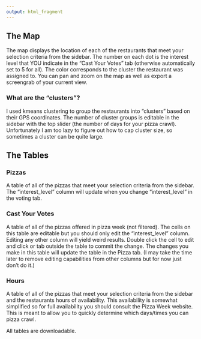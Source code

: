 ```yaml
---
output: html_fragment
---
```


## The Map

The map displays the location of each of the restaurants that meet your selection criteria from the sidebar. The number on each dot is the interest level that YOU indicate in the "Cast Your Votes" tab (otherwise automatically set to 5 for all). The color corresponds to the cluster the restaurant was assigned to. You can pan and zoom on the map as well as export a screengrab of your current view.

### What are the "clusters"?

I used kmeans clustering to group the restaurants into "clusters" based on their GPS coordinates. The number of cluster groups is editable in the sidebar with the top slider (the number of days for your pizza crawl). Unfortunately I am too lazy to figure out how to cap cluster size, so sometimes a cluster can be quite large.

## The Tables

### Pizzas

A table of all of the pizzas that meet your selection criteria from the sidebar. The "interest_level" column will update when you change "interest_level" in the voting tab.

### Cast Your Votes

A table of all of the pizzas offered in pizza week (not filtered). The cells on this table are editable but you should only edit the "interest_level" column. Editing any other column will yield weird results. Double click the cell to edit and click or tab outside the table to commit the change. The changes you make in this table will update the table in the Pizza tab. (I may take the time later to remove editing capabilities from other columns but for now just don't do it.)

### Hours

A table of all of the pizzas that meet your selection criteria from the sidebar and the restaurants hours of availability. This availability is somewhat simplified so for full availability you should consult the Pizza Week website. This is meant to allow you to quickly determine which days/times you can pizza crawl.

All tables are downloadable.